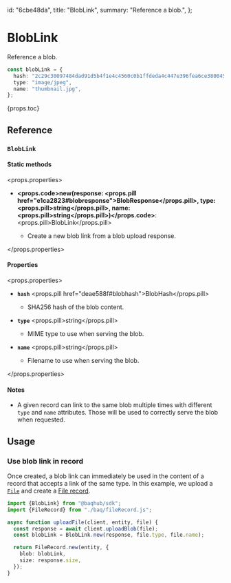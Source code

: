   id: "6cbe48da",
  title: "BlobLink",
  summary: "Reference a blob.",
};

# BlobLink

Reference a blob.

```ts
const blobLink = {
  hash: "2c29c30097484dad91d5b4f1e4c4560c0b1ffdeda4c447e396fea6ce38004583",
  type: "image/jpeg",
  name: "thumbnail.jpg",
};
```

{props.toc}

## Reference

### `BlobLink`

#### Static methods

<props.properties>

- **<props.code>new(response: <props.pill href="e1ca2823#blobresponse">BlobResponse</props.pill>, type: <props.pill>string</props.pill>, name: <props.pill>string</props.pill>)</props.code>**: <props.pill>BlobLink</props.pill>

  - Create a new blob link from a blob upload response.

</props.properties>

#### Properties

<props.properties>

- **`hash`** <props.pill href="deae588f#blobhash">BlobHash</props.pill>

  - SHA256 hash of the blob content.

- **`type`** <props.pill>string</props.pill>

  - MIME type to use when serving the blob.

- **`name`** <props.pill>string</props.pill>

  - Filename to use when serving the blob.

</props.properties>

#### Notes

- A given record can link to the same blob multiple times with different `type` and `name` attributes. Those will be used to correctly serve the blob when requested.

## Usage

### Use blob link in record

Once created, a blob link can immediately be used in the content of a record that accepts a link of the same type. In this example, we upload a [`File`](https://developer.mozilla.org/en-US/docs/Web/API/File) and create a [File record](d1f9da17#file).

```ts
import {BlobLink} from "@baqhub/sdk";
import {FileRecord} from "./baq/fileRecord.js";

async function uploadFile(client, entity, file) {
  const response = await client.uploadBlob(file);
  const blobLink = BlobLink.new(response, file.type, file.name);

  return FileRecord.new(entity, {
    blob: blobLink,
    size: response.size,
  });
}
```
